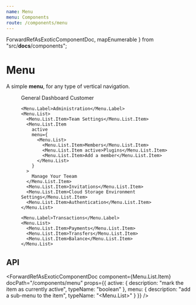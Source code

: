 ```yaml
---
name: Menu
menu: Components
route: /components/menu
---
```



  ForwardRefAsExoticComponentDoc,
  mapEnumerable
} from "src/__docs__/components";

# Menu

A simple **menu**, for any type of vertical navigation.

<Playground>
  <Menu>
    <Menu.Label>General</Menu.Label>
    <Menu.List>
      <Menu.List.Item>Dashboard</Menu.List.Item>
      <Menu.List.Item>Customer</Menu.List.Item>
    </Menu.List>

    <Menu.Label>Administration</Menu.Label>
    <Menu.List>
      <Menu.List.Item>Team Settings</Menu.List.Item>
      <Menu.List.Item
        active
        menu={
          <Menu.List>
            <Menu.List.Item>Members</Menu.List.Item>
            <Menu.List.Item active>Plugins</Menu.List.Item>
            <Menu.List.Item>Add a member</Menu.List.Item>
          </Menu.List>
        }
      >
        Manage Your Teeam
      </Menu.List.Item>
      <Menu.List.Item>Invitations</Menu.List.Item>
      <Menu.List.Item>Cloud Storage Environment Settings</Menu.List.Item>
      <Menu.List.Item>Authentication</Menu.List.Item>
    </Menu.List>

    <Menu.Label>Transactions</Menu.Label>
    <Menu.List>
      <Menu.List.Item>Payments</Menu.List.Item>
      <Menu.List.Item>Transfers</Menu.List.Item>
      <Menu.List.Item>Balance</Menu.List.Item>
    </Menu.List>

  </Menu>
</Playground>

## API

<ForwardRefAsExoticComponentDoc component={Menu} docPath="/components/menu" />

<ForwardRefAsExoticComponentDoc
  component={Menu.Label}
  docPath="/components/menu"
/>

<ForwardRefAsExoticComponentDoc
  component={Menu.List}
  docPath="/components/menu"
/>

<ForwardRefAsExoticComponentDoc
  component={Menu.List.Item}
  docPath="/components/menu"
  props={{
    active: {
      description: "mark the item as currently active",
      typeName: "boolean"
    },
    menu: {
      description: "add a sub-menu to the item",
      typeName: "<Menu.List>"
    }
  }}
/>
